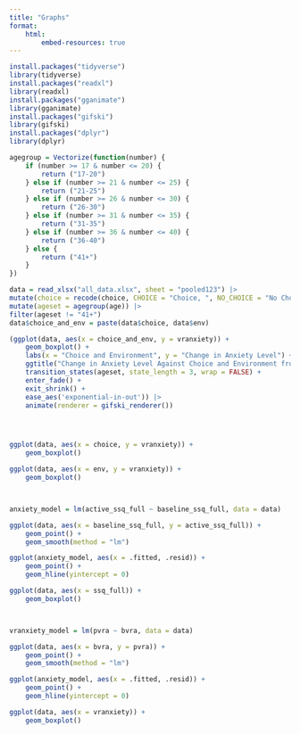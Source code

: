 ```yaml
---
title: "Graphs"
format:
    html:
        embed-resources: true
---
```


```r
install.packages("tidyverse")
library(tidyverse)
install.packages("readxl")
library(readxl)
install.packages("gganimate")
library(gganimate)
install.packages("gifski")
library(gifski)
install.packages("dplyr")
library(dplyr)

agegroup = Vectorize(function(number) {
	if (number >= 17 & number <= 20) {
		return ("17-20")
	} else if (number >= 21 & number <= 25) {
		return ("21-25")
	} else if (number >= 26 & number <= 30) {
		return ("26-30")
	} else if (number >= 31 & number <= 35) {
		return ("31-35")
	} else if (number >= 36 & number <= 40) {
		return ("36-40")
	} else {
		return ("41+")
    }
})

data = read_xlsx("all_data.xlsx", sheet = "pooled123") |>
mutate(choice = recode(choice, CHOICE = "Choice, ", NO_CHOICE = "No Choice, ")) |> 
mutate(ageset = agegroup(age)) |> 
filter(ageset != "41+")
data$choice_and_env = paste(data$choice, data$env)

(ggplot(data, aes(x = choice_and_env, y = vranxiety)) + 
    geom_boxplot() + 
    labs(x = "Choice and Environment", y = "Change in Anxiety Level") + 
    ggtitle("Change in Anxiety Level Against Choice and Environment from Ages {closest_state}") +
    transition_states(ageset, state_length = 3, wrap = FALSE) + 
    enter_fade() + 
    exit_shrink() + 
    ease_aes('exponential-in-out')) |>
    animate(renderer = gifski_renderer())




ggplot(data, aes(x = choice, y = vranxiety)) +
    geom_boxplot()

ggplot(data, aes(x = env, y = vranxiety)) +
    geom_boxplot()



anxiety_model = lm(active_ssq_full ~ baseline_ssq_full, data = data)

ggplot(data, aes(x = baseline_ssq_full, y = active_ssq_full)) +
    geom_point() +
    geom_smooth(method = "lm")

ggplot(anxiety_model, aes(x = .fitted, .resid)) +
    geom_point() +
    geom_hline(yintercept = 0)

ggplot(data, aes(x = ssq_full)) +
    geom_boxplot()



vranxiety_model = lm(pvra ~ bvra, data = data)

ggplot(data, aes(x = bvra, y = pvra)) +
    geom_point() +
    geom_smooth(method = "lm")

ggplot(anxiety_model, aes(x = .fitted, .resid)) +
    geom_point() +
    geom_hline(yintercept = 0)

ggplot(data, aes(x = vranxiety)) +
    geom_boxplot()
```
